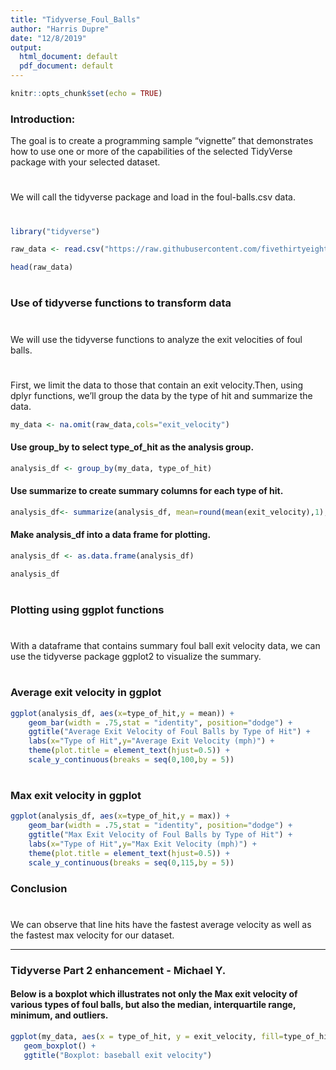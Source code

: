 ```yaml
---
title: "Tidyverse_Foul_Balls"
author: "Harris Dupre"
date: "12/8/2019"
output:
  html_document: default
  pdf_document: default
---
```


```r
knitr::opts_chunk$set(echo = TRUE)
```

### Introduction:

The goal is to create a programming sample “vignette” that demonstrates how to use one or more of the capabilities of the selected TidyVerse package with your selected dataset.

#

We will call the tidyverse package and load in the foul-balls.csv data.

#

```r
library("tidyverse")

raw_data <- read.csv("https://raw.githubusercontent.com/fivethirtyeight/data/master/foul-balls/foul-balls.csv",na.strings=c("NA", "NULL"))

head(raw_data)
```

#

### Use of tidyverse functions to transform data

#

We will use the tidyverse functions to analyze the exit velocities of foul balls.

#

First, we limit the data to those that contain an exit velocity.Then, using dplyr functions, we'll group the data by the type of hit and summarize the data.

```r
my_data <- na.omit(raw_data,cols="exit_velocity")
```
#### Use group_by to select type_of_hit as the analysis group.
```r
analysis_df <- group_by(my_data, type_of_hit)
```
#### Use summarize to create summary columns for each type of hit.
```r
analysis_df<- summarize(analysis_df, mean=round(mean(exit_velocity),1), median=median(exit_velocity), max = max(exit_velocity), min=min(exit_velocity))
```
#### Make analysis_df into a data frame for plotting.
```r
analysis_df <- as.data.frame(analysis_df)

analysis_df
```

#

### Plotting using ggplot functions

#

With a dataframe that contains summary foul ball exit velocity data, we can use the tidyverse package ggplot2 to visualize the summary.

#

### Average exit velocity in ggplot

```r
ggplot(analysis_df, aes(x=type_of_hit,y = mean)) +
    geom_bar(width = .75,stat = "identity", position="dodge") +
    ggtitle("Average Exit Velocity of Foul Balls by Type of Hit") +
    labs(x="Type of Hit",y="Average Exit Velocity (mph)") +
    theme(plot.title = element_text(hjust=0.5)) +
    scale_y_continuous(breaks = seq(0,100,by = 5))
```

#

### Max exit velocity in ggplot

```r
ggplot(analysis_df, aes(x=type_of_hit,y = max)) +
    geom_bar(width = .75,stat = "identity", position="dodge") +
    ggtitle("Max Exit Velocity of Foul Balls by Type of Hit") +
    labs(x="Type of Hit",y="Max Exit Velocity (mph)") +
    theme(plot.title = element_text(hjust=0.5)) +
    scale_y_continuous(breaks = seq(0,115,by = 5))
```

### Conclusion

#

We can observe that line hits have the fastest average velocity as well as the fastest max velocity for our dataset.

***
\newpage
### Tidyverse Part 2 enhancement - Michael Y.

#### Below is a boxplot which illustrates not only the Max exit velocity of various types of foul balls, but also the median, interquartile range, minimum, and outliers.

```r
ggplot(my_data, aes(x = type_of_hit, y = exit_velocity, fill=type_of_hit)) +
   geom_boxplot() +
   ggtitle("Boxplot: baseball exit velocity")
```